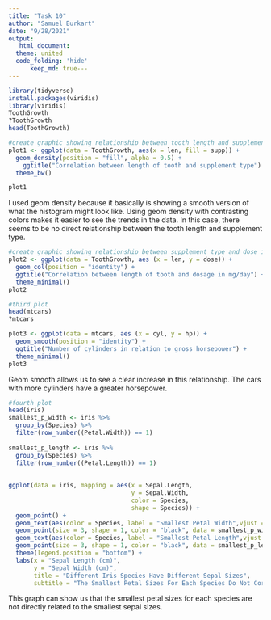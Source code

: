 ```yaml
---
title: "Task 10"
author: "Samuel Burkart"
date: "9/28/2021"
output: 
   html_document:
  theme: united
  code_folding: 'hide'
      keep_md: true---
---
```

```r
library(tidyverse)
install.packages(viridis)
library(viridis)
ToothGrowth
?ToothGrowth
head(ToothGrowth)
```

```r
#create graphic showing relationship between tooth length and supplement type
plot1 <- ggplot(data = ToothGrowth, aes(x = len, fill = supp)) +
  geom_density(position = "fill", alpha = 0.5) +
    ggtitle("Correlation between length of tooth and supplement type") +
  theme_bw() 

plot1
```
I used geom density because it basically is showing a smooth version of what the histogram might look like. Using geom density with contrasting colors makes it easier to see the trends in the data. In this case, there seems to be no direct relationship between the tooth length and supplement type.

```r
#create graphic showing relationship between supplement type and dose in mg/day
plot2 <- ggplot(data = ToothGrowth, aes (x = len, y = dose)) +
  geom_col(position = "identity") +
  ggtitle("Correlation between length of tooth and dosage in mg/day") +
  theme_minimal()
plot2

```

```r
#third plot
head(mtcars)
?mtcars

plot3 <- ggplot(data = mtcars, aes (x = cyl, y = hp)) +
  geom_smooth(position = "identity") +
  ggtitle("Number of cylinders in relation to gross horsepower") +
  theme_minimal()
plot3
```
Geom smooth allows us to see a clear increase in this relationship. The cars with more cylinders have a greater horsepower.

```r
#fourth plot
head(iris)
smallest_p_width <- iris %>%
  group_by(Species) %>%
  filter(row_number((Petal.Width)) == 1)
  
smallest_p_length <- iris %>%
  group_by(Species) %>%
  filter(row_number((Petal.Length)) == 1)
  
  
ggplot(data = iris, mapping = aes(x = Sepal.Length, 
                                  y = Sepal.Width, 
                                  color = Species,
                                  shape = Species)) +
  geom_point() +
  geom_text(aes(color = Species, label = "Smallest Petal Width",vjust = "center", hjust = "left"), data = smallest_p_width, nudge_y=0.015) +
  geom_point(size = 3, shape = 1, color = "black", data = smallest_p_width) +
  geom_text(aes(color = Species, label = "Smallest Petal Length",vjust = "center", hjust = "left"), data = smallest_p_length, nudge_y=-0.015) +
  geom_point(size = 3, shape = 1, color = "black", data = smallest_p_length) +
  theme(legend.position = "bottom") +
  labs(x = "Sepal Length (cm)",
       y = "Sepal Width (cm)",
       title = "Different Iris Species Have Different Sepal Sizes",
       subtitle = "The Smallest Petal Sizes For Each Species Do Not Correspond To The Smallest Sepal Sizes")

```
This graph can show us that the smallest petal sizes for each species are not directly related to the smallest sepal sizes.
